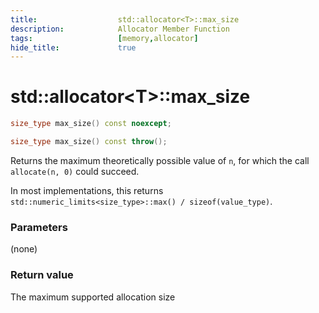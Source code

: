 ```yaml
---
title:                  std::allocator<T>::max_size
description:            Allocator Member Function
tags:                   [memory,allocator]
hide_title:             true
---
```


# std::allocator&lt;T>::max_size

```cpp title="Since C++11, Deprecated in C++17, Removed in C++20"
size_type max_size() const noexcept;
```
```cpp title="Until C++11"
size_type max_size() const throw();
```

Returns the maximum theoretically possible value of `n`, for which the call `allocate(n, 0)` could succeed.

In most implementations, this returns `std::numeric_limits<size_type>::max() / sizeof(value_type)`.

### Parameters
(none)

### Return value
The maximum supported allocation size